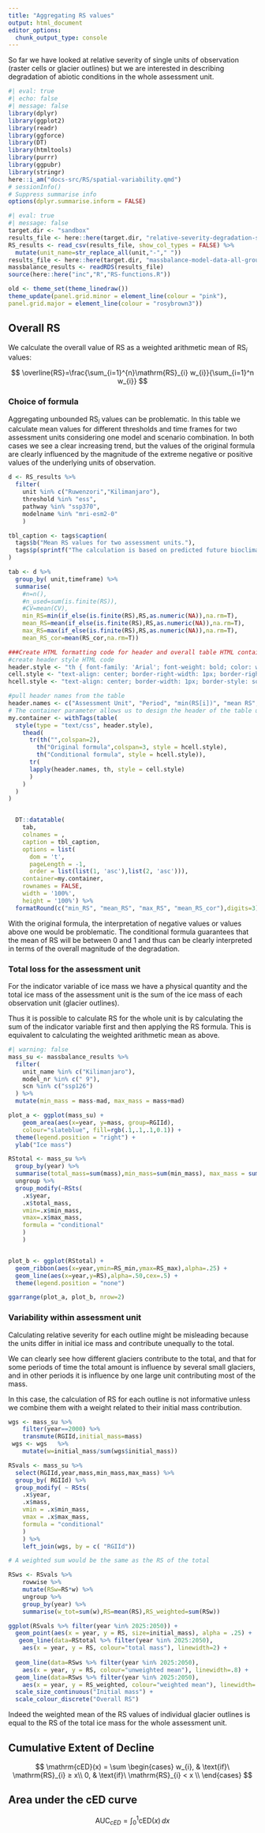 ```yaml
---
title: "Aggregating RS values"
output: html_document
editor_options: 
  chunk_output_type: console
---
```


So far we have looked at relative severity of single units of observation (raster cells or glacier outlines) but we are interested in describing degradation of abiotic conditions in the whole assessment unit.

```r
#| eval: true
#| echo: false
#| message: false
library(dplyr)
library(ggplot2)
library(readr)
library(ggforce)
library(DT)
library(htmltools)
library(purrr)
library(ggpubr)
library(stringr)
here::i_am("docs-src/RS/spatial-variability.qmd")
# sessionInfo()
# Suppress summarise info
options(dplyr.summarise.inform = FALSE)
```

```r
#| eval: true
#| message: false
target.dir <- "sandbox"
results_file <- here::here(target.dir, "relative-severity-degradation-suitability-all-tropical-glaciers.csv")
RS_results <- read_csv(results_file, show_col_types = FALSE) %>% 
  mutate(unit_name=str_replace_all(unit,"-"," "))
results_file <- here::here(target.dir, "massbalance-model-data-all-groups.rds")
massbalance_results <- readRDS(results_file)
source(here::here("inc","R","RS-functions.R"))
```

```r

old <- theme_set(theme_linedraw())
theme_update(panel.grid.minor = element_line(colour = "pink"),
panel.grid.major = element_line(colour = "rosybrown3"))

```

## Overall RS

We calculate the overall value of RS as a weighted arithmetic mean of $\mathrm{RS}_i$ values:

$$
\overline{RS}=\frac{\sum_{i=1}^{n}\mathrm{RS}_{i} w_{i}}{\sum_{i=1}^n w_{i}}
$$

### Choice of formula

Aggregating unbounded  $\mathrm{RS}_i$ values can be problematic. In this table we calculate mean values for different thresholds and time frames for two assessment units considering one model and scenario combination. In both cases we see a clear increasing trend, but the values of the original formula are clearly influenced by the magnitude of the extreme negative or positive values of the underlying units of observation. 

```r
d <- RS_results %>% 
  filter(
    unit %in% c("Ruwenzori","Kilimanjaro"),
    threshold %in% "ess",
    pathway %in% "ssp370",
    modelname %in% "mri-esm2-0"
    ) 

tbl_caption <- tags$caption(
  tags$b("Mean RS values for two assessment units."),
  tags$p(sprintf("The calculation is based on predicted future bioclimatic suitability from one global circulation model (mri-esm2-0) and scenario (ssp370) for three future time periods and using an equal sensitivity and specificity threshold for each unit. Observations with $MD=0$ have been removed before calculation with the original formula"))
)

tab <- d %>% 
  group_by( unit,timeframe) %>% 
  summarise(
    #n=n(),
    #n_used=sum(is.finite(RS)),
    #CV=mean(CV),
    min_RS=min(if_else(is.finite(RS),RS,as.numeric(NA)),na.rm=T),
    mean_RS=mean(if_else(is.finite(RS),RS,as.numeric(NA)),na.rm=T),
    max_RS=max(if_else(is.finite(RS),RS,as.numeric(NA)),na.rm=T),
    mean_RS_cor=mean(RS_cor,na.rm=T)) 

###Create HTML formatting code for header and overall table HTML container
#create header style HTML code
header.style <- "th { font-family: 'Arial'; font-weight: bold; color: white; background-color: rosybrown;}"
cell.style <- "text-align: center; border-right-width: 1px; border-right-style: solid; border-right-color: white; border-bottom-width: 1px; border-bottom-style: solid; border-bottom-color: white"
hcell.style <- "text-align: center; border-width: 1px; border-style: solid; border-color: white; font-size:8px; background-color: rosybrown;"

#pull header names from the table
header.names <- c("Assessment Unit", "Period", "min(RS[i])", "mean RS", "max(RS[i])", "mean RS")
# The container parameter allows us to design the header of the table using CSS
my.container <- withTags(table(
  style(type = "text/css", header.style),
    thead(
      tr(th("",colspan=2),
        th("Original formula",colspan=3, style = hcell.style),
        th("Conditional formula", style = hcell.style)),
      tr(
      lapply(header.names, th, style = cell.style)
      )
    )
  )
)


  DT::datatable(
    tab,
    colnames = ,
    caption = tbl_caption,
    options = list(
      dom = 't', 
      pageLength = -1,
      order = list(list(1, 'asc'),list(2, 'asc'))),
    container=my.container,
    rownames = FALSE,
    width = '100%', 
    height = '100%') %>% 
  formatRound(c("min_RS", "mean_RS", "max_RS", "mean_RS_cor"),digits=3)


```

With the original formula, the interpretation of negative values or values above one would be problematic. The conditional formula guarantees that the mean of RS will be between 0 and 1 and thus can be clearly interpreted in terms of the overall magnitude of the degradation.


### Total loss for the assessment unit

For the indicator variable of ice mass we have a physical quantity and the total ice mass of the assessment unit is the sum of the ice mass of each observation unit (glacier outlines). 

Thus it is possible to calculate RS for the whole unit is by calculating the sum of the indicator variable first and then applying the RS formula. This is equivalent to calculating the weighted arithmetic mean as above.


```r
#| warning: false
mass_su <- massbalance_results %>% 
  filter(
    unit_name %in% c("Kilimanjaro"),
    model_nr %in% c(" 9"),
    scn %in% c("ssp126")
  ) %>%
  mutate(min_mass = mass-mad, max_mass = mass+mad) 

plot_a <- ggplot(mass_su) +
    geom_area(aes(x=year, y=mass, group=RGIId), 
    colour="slateblue", fill=rgb(.1,.1,.1,0.1)) +
  theme(legend.position = "right") +
  ylab("Ice mass")

RStotal <- mass_su %>% 
  group_by(year) %>%
  summarise(total_mass=sum(mass),min_mass=sum(min_mass), max_mass = sum(max_mass)) %>%
  ungroup %>%
  group_modify(~RSts(
    .x$year,
    .x$total_mass,
    vmin=.x$min_mass,
    vmax=.x$max_mass,
    formula = "conditional"
    )
    ) 


plot_b <- ggplot(RStotal) +
  geom_ribbon(aes(x=year,ymin=RS_min,ymax=RS_max),alpha=.25) +
  geom_line(aes(x=year,y=RS),alpha=.50,cex=.5) +
  theme(legend.position = "none")

ggarrange(plot_a, plot_b, nrow=2) 
```

### Variability within assessment unit

Calculating relative severity for each outline might be misleading because the units differ in initial ice mass and contribute unequally to the total.

We can clearly see how different glaciers contribute to the total, and that for some periods of time the total amount is influence by several small glaciers, and in other periods it is influence by one large unit contributing most of the mass.

In this case, the calculation of RS for each outline is not informative unless we combine them with a weight related to their initial mass contribution.

```r

wgs <- mass_su %>% 
    filter(year==2000) %>% 
    transmute(RGIId,initial_mass=mass) 
 wgs <- wgs   %>% 
    mutate(w=initial_mass/sum(wgs$initial_mass))

RSvals <- mass_su %>% 
  select(RGIId,year,mass,min_mass,max_mass) %>% 
  group_by( RGIId) %>% 
  group_modify( ~ RSts(
    .x$year,
    .x$mass,
    vmin = .x$min_mass,
    vmax = .x$max_mass,
    formula = "conditional"
    )
    ) %>% 
    left_join(wgs, by = c( "RGIId")) 

# A weighted sum would be the same as the RS of the total

RSws <- RSvals %>% 
    rowwise %>%
    mutate(RSw=RS*w) %>%
    ungroup %>% 
    group_by(year) %>%
    summarise(w_tot=sum(w),RS=mean(RS),RS_weighted=sum(RSw))

ggplot(RSvals %>% filter(year %in% 2025:2050)) +
  geom_point(aes(x = year, y = RS, size=initial_mass), alpha = .25) +
   geom_line(data=RStotal %>% filter(year %in% 2025:2050), 
    aes(x = year, y = RS, colour="total mass"), linewidth=2) +
 
  geom_line(data=RSws %>% filter(year %in% 2025:2050), 
    aes(x = year, y = RS, colour="unweighted mean"), linewidth=.8) +
  geom_line(data=RSws %>% filter(year %in% 2025:2050), 
    aes(x = year, y = RS_weighted, colour="weighted mean"), linewidth=.8) +
  scale_size_continuous("Initial mass") +
  scale_colour_discrete("Overall RS")

```

Indeed the weighted mean of the RS values of individual glacier outlines is equal to the RS of the total ice mass for the whole assessment unit.


## Cumulative Extent of Decline
$$
\mathrm{cED}(x) = \sum \begin{cases}
      w_{i}, & \text{if}\ \mathrm{RS}_{i} ≥ x\\
      0, & \text{if}\ \mathrm{RS}_{i} < x \\
    \end{cases}
$$

## Area under the cED curve

$$
\mathrm{AUC}_{\mathit{cED}}=\int_{0}^{1} \mathrm{cED}(x)\,dx
$$